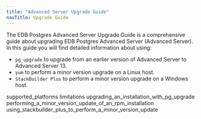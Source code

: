 ```yaml
---
title: "Advanced Server Upgrade Guide"
navTitle: Upgrade Guide
---
```


The EDB Postgres Advanced Server Upgrade Guide is a comprehensive guide about upgrading EDB Postgres Advanced Server (Advanced Server). In this guide you will find detailed information about using:

-   `pg_upgrade` to upgrade from an earlier version of Advanced Server to Advanced Server 13.
-   `yum` to perform a minor version upgrade on a Linux host.
-   `StackBuilder Plus` to perform a minor version upgrade on a Windows host.

<div class="toctree" maxdepth="5">

supported_platforms limitations upgrading_an_installation_with_pg_upgrade performing_a_minor_version_update_of_an_rpm_installation using_stackbuilder_plus_to_perform_a_minor_version_update

</div>
